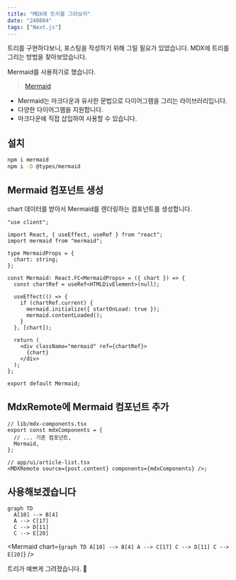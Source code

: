 ```yaml
---
title: "MDX에 트리를 그려보자"
date: "240804"
tags: ["Next.js"]
---
```


트리를 구현하다보니, 포스팅을 작성하기 위해 그릴 필요가 있었습니다. MDX에 트리를 그리는 방법을 찾아보았습니다.

Mermaid를 사용하기로 했습니다.

> [Mermaid](https://mermaid.js.org)

- Mermaid는 마크다운과 유사한 문법으로 다이어그램을 그리는 라이브러리입니다.
- 다양한 다이어그램을 지원합니다.
- 마크다운에 직접 삽입하여 사용할 수 있습니다.

## 설치

```bash
npm i mermaid
npm i -D @types/mermaid
```

## Mermaid 컴포넌트 생성

chart 데이터를 받아서 Mermaid를 렌더링하는 컴포넌트를 생성합니다.

```tsx
"use client";

import React, { useEffect, useRef } from "react";
import mermaid from "mermaid";

type MermaidProps = {
  chart: string;
};

const Mermaid: React.FC<MermaidProps> = ({ chart }) => {
  const chartRef = useRef<HTMLDivElement>(null);

  useEffect(() => {
    if (chartRef.current) {
      mermaid.initialize({ startOnLoad: true });
      mermaid.contentLoaded();
    }
  }, [chart]);

  return (
    <div className="mermaid" ref={chartRef}>
      {chart}
    </div>
  );
};

export default Mermaid;
```

## MdxRemote에 Mermaid 컴포넌트 추가

```tsx
// lib/mdx-components.tsx
export const mdxComponents = {
  // ... 기존 컴포넌트,
  Mermaid,
};

// app/ui/article-list.tsx
<MDXRemote source={post.content} components={mdxComponents} />;
```

## 사용해보겠습니다

```mermaid
graph TD
  A[10] --> B[4]
  A --> C[17]
  C --> D[11]
  C --> E[20]
```

<Mermaid
  chart={`
    graph TD
      A[10] --> B[4]
      A --> C[17]
      C --> D[11]
      C --> E[20]
  `}
/>

트리가 예쁘게 그려졌습니다. 🎉
